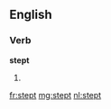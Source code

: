 ==English==

===Verb===
'''stept'''

# {{obsolete}} {{past of|step}}

[[fr:stept]]
[[mg:stept]]
[[nl:stept]]